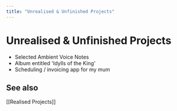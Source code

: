 ```yaml
---
title: "Unrealised & Unfinished Projects"
---
```

# Unrealised & Unfinished Projects

* Selected Ambient Voice Notes
* Album entitled 'Idylls of the King'
* Scheduling / invoicing app for my mum


## See also
[[Realised Projects]]

